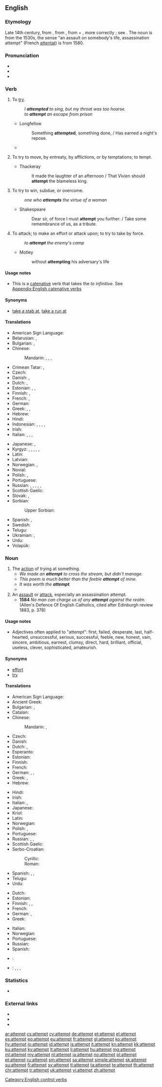 ==English==

===Etymology===
Late 14th century, from {{etyl|fro|en}} {{term|atempter|lang=fro}}, from {{etyl|la|en}} {{term/t|la|attemptō||I try, solicit}}, from {{term|ad||to}} + {{term|temptare}}, more correctly {{term|tentare||to try}}; see {{term|tempt}}.
The noun is from the 1530s, the sense "an assault on somebody's life, assassination attempt" (French [[attentat]]) is from 1580.

===Pronunciation===
* {{IPA|/əˈtɛmpt/}}
* {{audio|en-us-attempt.ogg|Audio (US)|lang=en}}
* {{rhymes|ɛmpt}}

===Verb===
{{en-verb}}

# To [[try]].
#: ''I '''attempted''' to sing, but my throat was too hoarse.''
#: ''to '''attempt''' an escape from prison''
#* Longfellow
#*: Something '''attempted''', something done, / Has earned a night's repose.
#* {{quote-magazine|year=2013|month=July-August|author=[http://www.americanscientist.org/authors/detail/sarah-glaz Sarah Glaz]
|title=[http://www.americanscientist.org/issues/pub/2013/4/ode-to-prime-numbers Ode to Prime Numbers]
|volume=101|issue=4|magazine={{w|American Scientist}}
|passage=Some poems, echoing the purpose of early poetic treatises on scientific principles, '''attempt''' to elucidate the mathematical concepts that underlie prime numbers. Others play with primes’ cultural associations. Still others derive their structure from mathematical patterns involving primes.}}
#: {{usex|lang=en|A group of 80 budding mountaineers '''attempted''' Kilimanjaro, but 30 of them didn't make it to the top.}}
# {{cx|obsolete|lang=en}} To try to move, by entreaty, by afflictions, or by temptations; to tempt.
#* Thackeray
#*: It made the laughter of an afternoon / That Vivien should '''attempt''' the blameless king.
# {{cx|archaic|lang=en}} To try to win, subdue, or overcome.
#: ''one who '''attempts''' the virtue of a woman''
#* Shakespeare
#*: Dear sir, of force I must '''attempt''' you further: / Take some remembrance of us, as a tribute.
# {{cx|archaic|lang=en}} To attack; to make an effort or attack upon; to try to take by force.
#: ''to '''attempt''' the enemy's camp''
#* Motley
#*: without '''attempting''' his adversary's life

====Usage notes====
* This is a [[catenative]] verb that takes the ''to infinitive''. See [[Appendix:English catenative verbs]]

====Synonyms====
* [[take a stab at]], [[take a run at]]

====Translations====
{{trans-top|to try}}
* American Sign Language: {{t|ase|A@NearInsideChesthigh-PalmAcross-A@NearInsideChesthigh-PalmAcross A@InsideChesthigh-PalmDown-A@InsideChesthigh-PalmDown}}
* Belarusian: {{t|be|спрабаваць|impf|tr=sprabavác'}}, {{t|be|спрабаваць|pf|tr=pasprabavác'}}
* Bulgarian: {{t+|bg|пробвам|tr=probam}}, {{t+|bg|опитвам|tr=opitbam}}
* Chinese:
*: Mandarin: {{t|cmn|嘗試|sc=Hani}}, {{t+|cmn|尝试|tr=chángshì|sc=Hani}}, {{t+|cmn|試|sc=Hani}}, {{t+|cmn|试|tr=shì|sc=Hani}}
* Crimean Tatar: {{t|crh|ıntılmaq}}, {{t|crh|tırışmaq}}
* Czech: {{t+|cs|zkusit}}
* Danish: {{t|da|forsøge}}, {{t|da|prøve}}
* Dutch: {{t+|nl|pogen}}, {{t+|nl|proberen}}
* Estonian: {{t|et|proovima}}, {{t|et|üritama}}, {{t|et|katsetama}}
* Finnish: {{t+|fi|yrittää}}, {{t+|fi|koettaa}}
* French: {{t+|fr|tenter}}, {{t+|fr|essayer}}
* German: {{t+|de|versuchen}}
* Greek: {{t+|el|αποπειρώμαι|tr=apopeirómai}}, {{t+|el|επιχειρώ|tr=epicheiró}}, {{t+|el|προσπαθώ|tr=prospathó}}
* Hebrew: {{t|he|ניסה|tr=nisá}}
* Hindi: {{t|hi|कोशिश करना|tr=koshish karnā}}
* Indonesian: {{t+|id|upaya|alt=berupaya}}, {{t+|id|usaha|alt=berusaha}}, {{t+|id|coba}}, {{t+|id|coba|alt=mencoba}}, {{t+|id|niat|alt=berniat}}
* Irish: {{t|ga|ionsaigh}}
* Italian: {{t+|it|tentare}}, {{t+|it|cercare}}, {{t+|it|provare}}, {{t|it|attentare}}
{{trans-mid}}
* Japanese: {{t|ja|試みる|tr=[[こころみる]], kokoromiru}}, {{t|ja|試す|tr=[[ためす]], tamesu}}
* Kyrgyz: {{t+|ky|аракет}}, {{t+|ky|кол салуу}}, {{t+|ky|тажрыйба}}, {{t+|ky|сынам}}, {{t+|ky|аракет кылуу}}, {{t+|ky|тырышуу}}
* Latin: {{t+|la|conor}}
* Latvian: {{t|lv|mēģināt}}
* Norwegian: {{t|no|forsøke}}, {{t+|no|prøve}}
* Novial: {{t|nov|proba}}
* Polish: {{t+|pl|próbować|impf}}, {{t+|pl|spróbować|pf}}
* Portuguese: {{t+|pt|tentar}}
* Russian: {{t+|ru|пытаться|impf|tr=pytátʹsja}}, {{t+|ru|попытаться|pf|tr=popytátʹsja}}, {{t+|ru|пробовать|impf|tr=próbovatʹ}}, {{t+|ru|попробовать|pf|tr=popróbovatʹ}}, {{t+|ru|стараться|impf|tr=starátʹsja}}, {{t+|ru|постараться|pf|tr=postarát's'a}}
* Scottish Gaelic: {{t|gd|feuch}}
* Slovak: {{t|sk|pokúšať sa|impf}}, {{t|sk|pokúsiť sa|pf}}
* Sorbian:
*: Upper Sorbian: {{t|hsb|spytać}}
* Spanish: {{t+|es|intentar}}, {{t+|es|tratar|alt=tratar de}}
* Swedish: {{t+|sv|försöka}}
* Telugu: {{t+|te|ప్రయత్నించు|tr=prayatninchu}}
* Ukrainian: {{t|uk|пробувати|tr=próbuvaty}}, {{t|uk|намагатися|tr=namahátysja}}
* Urdu: {{t|ur|کوشش کرنا|tr=koshish karnā}}
* Volapük: {{t+|vo|steifülön}}
{{trans-bottom}}

===Noun===
{{en-noun}}

# The [[action]] of trying at something. {{defdate|1530}}
#* ''We made an '''attempt''' to cross the stream, but didn't manage.''
#* ''This poem is much better than the feeble '''attempt''' of mine.''
#* ''It was worth the '''attempt'''.''
#* {{quote-magazine|date=2012-03
|author=William E. Carter, Merri Sue Carter
|title=The British Longitude Act Reconsidered
|volume=100|issue=2|page=87
|magazine=[[w:American Scientist|American Scientist]]
|url=http://www.americanscientist.org/issues/pub/the-british-longitude-act-reconsidered
|passage=But was it responsible governance to pass the Longitude Act without other efforts to protect British seamen? Or might it have been subterfuge—a disingenuous '''attempt''' to shift attention away from the realities of their life at sea}}
# An [[assault]] or [[attack]], especially an assassination attempt. {{defdate|1580}}
#* '''1584'''  ''No man can charge us of any '''attempt''' against the realm.''  (Allen's Defence Of English Catholics, cited after Edinburgh review 1883, p. 378)

====Usage notes====
* Adjectives often applied to "attempt": first, failed, desperate, last, half-hearted, unsuccessful, serious, successful, feeble, new, honest, vain, sincere, ambitious, earnest, clumsy, direct, hard, brilliant, official, useless, clever, sophisticated, amateurish.

====Synonyms====
* [[effort]]
* [[try]]

====Translations====
{{trans-top|the action of trying at something}}
* American Sign Language: {{t|ase|A@NearInsideChesthigh-PalmAcross-A@NearInsideChesthigh-PalmAcross A@InsideChesthigh-PalmDown-A@InsideChesthigh-PalmDown}}
* Ancient Greek: {{t|grc|δοκιμή|tr=dokimē|sc=polytonic}}
* Bulgarian: {{t+|bg|опит|tr=opit}}, {{t+|bg|проба|tr=proba}}
* Catalan: {{t|ca|temptativa|f}}
* Chinese:
*: Mandarin: {{t|cmn|嘗試|sc=Hani}}, {{t+|cmn|尝试|tr=chángshì|sc=Hani}}
* Czech: {{t+|cs|pokus|m}}
* Danish: {{t|da|forsøg|n}}
* Dutch: {{t+|nl|poging|f}} {{qualifier|an action}}, {{t|nl|probeersel|n}} {{gloss|making something}}
* Esperanto: {{t|eo|provo}}
* Estonian: {{t|et|katse}}
* Finnish: {{t+|fi|yritys}}
* French: {{t+|fr|tentative|f}}
* German: {{t+|de|Versuch|m}}, {{t+|de|Bestreben|n}}, {{t+|de|Bestrebung|f}}
* Greek: {{t+|el|απόπειρα|f|tr=apópeira}}, {{t+|el|προσπάθεια|tr=prospátheia}}
* Hebrew: {{t+|he|ניסיון|m|tr=nisayón}}
{{trans-mid}}
* Hindi: {{t|hi|कोशिश|f|tr=koshish}}
* Irish: {{t|ga|ionsaí|m}}
* Italian: {{t+|it|tentativo}}, {{t+|it|sforzo}}
* Japanese: {{t|ja|試み|tr=[[こころみ]], kokoromi}}
* Kriol: {{t|rop|shat}}
* Latin: {{t|la|conatus}}
* Norwegian: {{t|no|forsøk|n}}
* Polish: {{t+|pl|próba|f}}, {{t+|pl|podejście|m}}
* Portuguese: {{t+|pt|tentativa|f}}
* Russian: {{t+|ru|попытка|f|tr=popýtka}}, {{t+|ru|проба|f|tr=próba}}, {{t+|ru|опыт|m|tr=ópyt}}
* Scottish Gaelic: {{t|gd|feuchainn|f}}
* Serbo-Croatian:
*: Cyrillic: {{t|sh|покушај|m}}
*: Roman: {{t|sh|pokušaj|m|sc=Latn}}
* Spanish: {{t+|es|tentativa|f}}, {{t+|es|intento|m}}, {{t+|es|ensayo|m}}
* Telugu: {{t|te|ప్రయత్నం|tr=prayatnam}}
* Urdu: {{t|ur|کوشش|f|tr=koshish}}
{{trans-bottom}}

{{trans-top|attack}}
* Dutch: {{t+|nl|aanslag|m}}
* Estonian: {{t|et|tapmiskatse}}
* Finnish: {{t|fi|murhayritys}}, {{t+|fi|hyökkäys}}, {{t|fi|päällekarkaus}}
* French: {{t+|fr|attentat|m}}
* German: {{t+|de|Anschlag|m}}, {{t+|de|Attentat|n}}
* Greek: {{t+|el|απόπειρα|f|tr=apópira}}
{{trans-mid}}
* Italian: {{t+|it|attentato}}
* Norwegian: {{t|no|angrep|n}}
* Portuguese: {{t+|pt|atentado|m}}
* Russian: {{t+|ru|покушение|n|tr=pokušénije|sc=Cyrl}}
* Spanish: {{t+|es|atentado|m}}
{{trans-bottom}}

{{checktrans-top}}
* {{ttbc|bg}}: {{t+|bg|опит|m}}
{{trans-mid}}
* {{ttbc|id}}: {{t+|id|upaya}}, {{t|id|idusaha}}, {{t+|id|coba|alt=percobaan}}, {{t+|id|niat}}
{{trans-bottom}}

===Statistics===
* {{rank|drawn|field|street|829|attempt|soft|officers|likely}}

===External links===
* {{R:Webster 1913}}
* {{R:Century 1911}}
* {{R:OneLook}}

[[Category:English control verbs]]

[[ar:attempt]]
[[cs:attempt]]
[[cy:attempt]]
[[de:attempt]]
[[et:attempt]]
[[el:attempt]]
[[es:attempt]]
[[eo:attempt]]
[[eu:attempt]]
[[fr:attempt]]
[[gl:attempt]]
[[ko:attempt]]
[[hy:attempt]]
[[io:attempt]]
[[id:attempt]]
[[is:attempt]]
[[it:attempt]]
[[kn:attempt]]
[[kk:attempt]]
[[ku:attempt]]
[[ky:attempt]]
[[lt:attempt]]
[[li:attempt]]
[[hu:attempt]]
[[mg:attempt]]
[[ml:attempt]]
[[my:attempt]]
[[nl:attempt]]
[[ja:attempt]]
[[no:attempt]]
[[pl:attempt]]
[[pt:attempt]]
[[ru:attempt]]
[[sm:attempt]]
[[sa:attempt]]
[[simple:attempt]]
[[sk:attempt]]
[[su:attempt]]
[[fi:attempt]]
[[sv:attempt]]
[[tl:attempt]]
[[ta:attempt]]
[[te:attempt]]
[[th:attempt]]
[[chr:attempt]]
[[tr:attempt]]
[[uk:attempt]]
[[vi:attempt]]
[[zh:attempt]]